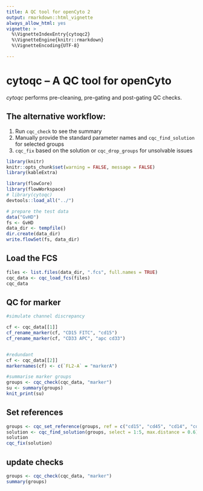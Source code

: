 ```yaml
---
title: A QC tool for openCyto 2
output: rmarkdown::html_vignette
always_allow_html: yes
vignette: >
  %\VignetteIndexEntry{cytoqc2}
  %\VignetteEngine{knitr::rmarkdown}
  %\VignetteEncoding{UTF-8}

---
```

# cytoqc -- A QC tool for openCyto

*cytoqc* performs pre-cleaning, pre-gating and post-gating QC checks.

## The alternative workflow:

1. Run `cqc_check` to see the summary
2. Manually provide the standard parameter names and `cqc_find_solution` for selected groups
3. `cqc_fix` based on the solution or `cqc_drop_groups` for unsolvable issues

```r
library(knitr)
knitr::opts_chunk$set(warning = FALSE, message = FALSE)
library(kableExtra)
```


```r
library(flowCore)
library(flowWorkspace)
# library(cytoqc)
devtools::load_all("../")
```

```r
# prepare the test data
data("GvHD")
fs <- GvHD
data_dir <- tempfile()
dir.create(data_dir)
write.flowSet(fs, data_dir)
```

## Load the FCS

```r
files <- list.files(data_dir, ".fcs", full.names = TRUE)
cqc_data <- cqc_load_fcs(files)
cqc_data
```


## QC for marker
```r
#simulate channel discrepancy

cf <- cqc_data[[1]]
cf_rename_marker(cf, "CD15 FITC", "cd15")
cf_rename_marker(cf, "CD33 APC", "apc cd33")


#redundant
cf <- cqc_data[[2]]
markernames(cf) <- c(`FL2-A` = "markerA")

```


```r
#summarise marker groups
groups <- cqc_check(cqc_data, "marker")
su <- summary(groups)
knit_print(su)
```

## Set references
```r
groups <- cqc_set_reference(groups, ref = c("cd15", "cd45", "cd14", "cd33"))
solution <- cqc_find_solution(groups, select = 1:5, max.distance = 0.6) 
solution
cqc_fix(solution)
```
## update checks
```r
groups <- cqc_check(cqc_data, "marker")
summary(groups)
```

